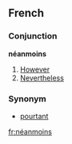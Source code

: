 ==French==
===Conjunction===
'''néanmoins'''

# [[However]]
# [[Nevertheless]]

===Synonym===
*[[pourtant]]

[[fr:néanmoins]]
